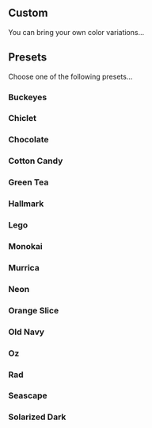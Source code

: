 
<Meta component={JellyBeans} title="Colors/Presets" />

## Custom

You can bring your own color variations...

<Canvas>
  <Story name="Custom">
    <JellyBeans
      beans={20}
      colorVariations={[
        'red',
        'orange',
        'yellow',
        'green',
        'blue',
        'indigo',
        'violet',
      ]}
    />
  </Story>
</Canvas>

## Presets

Choose one of the following presets...

### Buckeyes

<Canvas>
  <Story name="Buckeyes">
    <JellyBeans beans={20} colorVariations={ColorVariations.BUCKEYES} />
  </Story>
</Canvas>

### Chiclet

<Canvas>
  <Story name="Chiclet">
    <JellyBeans beans={20} colorVariations={ColorVariations.CHICLET} />
  </Story>
</Canvas>

### Chocolate

<Canvas>
  <Story name="Chocolate">
    <JellyBeans beans={20} colorVariations={ColorVariations.CHOCOLATE} />
  </Story>
</Canvas>

### Cotton Candy

<Canvas>
  <Story name="Cotton Candy">
    <JellyBeans beans={20} colorVariations={ColorVariations.COTTON_CANDY} />
  </Story>
</Canvas>

### Green Tea

<Canvas>
  <Story name="Green Tea">
    <JellyBeans beans={20} colorVariations={ColorVariations.GREEN_TEA} />
  </Story>
</Canvas>

### Hallmark

<Canvas>
  <Story name="Hallmark">
    <JellyBeans beans={20} colorVariations={ColorVariations.HALLMARK} />
  </Story>
</Canvas>

### Lego

<Canvas>
  <Story name="Lego">
    <JellyBeans beans={20} colorVariations={ColorVariations.LEGO} />
  </Story>
</Canvas>

### Monokai

<Canvas>
  <Story name="Monokai">
    <JellyBeans beans={20} colorVariations={ColorVariations.MONOKAI} />
  </Story>
</Canvas>

### Murrica

<Canvas>
  <Story name="Murrica">
    <JellyBeans beans={20} colorVariations={ColorVariations.MURRICA} />
  </Story>
</Canvas>

### Neon

<Canvas>
  <Story name="Neon">
    <JellyBeans beans={20} colorVariations={ColorVariations.NEON} />
  </Story>
</Canvas>

### Orange Slice

<Canvas>
  <Story name="Orange Slice">
    <JellyBeans beans={20} colorVariations={ColorVariations.ORANGE_SLICE} />
  </Story>
</Canvas>

### Old Navy

<Canvas>
  <Story name="Old Navy">
    <JellyBeans beans={20} colorVariations={ColorVariations.OLD_NAVY} />
  </Story>
</Canvas>

### Oz

<Canvas>
  <Story name="Oz">
    <JellyBeans beans={20} colorVariations={ColorVariations.OZ} />
  </Story>
</Canvas>

### Rad

<Canvas>
  <Story name="Rad">
    <JellyBeans beans={20} colorVariations={ColorVariations.RAD} />
  </Story>
</Canvas>

### Seascape

<Canvas>
  <Story name="Seascape">
    <JellyBeans beans={20} colorVariations={ColorVariations.SEASCAPE} />
  </Story>
</Canvas>

### Solarized Dark

<Canvas>
  <Story name="Solarized Dark">
    <JellyBeans beans={20} colorVariations={ColorVariations.SOLARIZED_DARK} />
  </Story>
</Canvas>
